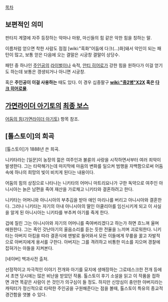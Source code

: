 [[목차]]
== 보편적인 의미 ==
판타지 계열에 자주 등장하는 악마나 마왕, 마신들의 힘 같은 악한 힘을 칭하는 말.

이름처럼 얻으면 착한 사람도 점점 [wiki:"흑화"어둠에 다크(...)화]돼서 악인이 되는 패턴이 많고, 보통 얻은 다음에 오는 결말은 시궁창 결말이 상당수.

패턴 중 하나인 [[주인공]]의 [[라이벌]]이나 숙적, [[안티 히어로]]가 강한 힘을 원하다가 이걸 얻기도 하는데 보통은 갱생되거나 아니면 시궁창. 

혹은 '''주인공이 이걸 사용하는''' 때도 있다. 이 경우 십중팔구 '''[[wiki:"중2병"X2X]] 혹은 [[다크 히어로]]물'''.

== [[가면라이더 아기토]]의 [[최종 보스]] ==
[[어둠의 힘(가면라이더 아기토)]] 항목 참조.

== [톨스토이]의 희곡 ==
[톨스토이]가 1888년 쓴 희곡.

니키타라는 [일꾼]이 농장의 젊은 여주인과 불륜의 사랑을 시작하면서부터 여러 죄악이 발생한다. 그는 타락해가는데 마지막에 마음의 변화를 일으켜 범행을 자백함으로써 어둠 속에 하나의 희망의 빛이 비치게 된다는 내용이다. 

어둠의 힘의 상징으로 나타나는 니키타의 어머니 마트리요나가 구한 독약으로 여주인 아니시아는 늙은 남편을 죽여 재산을 가로채고 니키타와 결혼하려고 한다. 

니키타는 어머니와 아니시아의 부추김을 받아 애인 마리나를 버리고 아니시아와 결혼한다. 그러나 니키타는 자기의 아내 아니시아의 딸인 아쿨리아를 임신시키게 되고 이 사실을 알게 된 아니시아는 니키타를 부추켜 아기를 죽게 한다.

겁에 질린 그는 아니시아와 자기의 어머니를 죽여버리겠다고 하는가 하면 흐느껴 울며 애원한다. 그는 죽인 갓난아기의 울음소리를 듣는 듯한 전율을 느끼며 괴로워한다. 니키타는 아버지 아킴을 따라 결혼식에 맨발로 들어와서 모든 이들에게 무릎을 꿇고 자발적으로 아버지에게 용서를 구한다. 아버지는 그를 격려하고 비통한 미소를 지으며 경찰에 잡혀가는 아들을 지켜본다.

[네이버] 백과사전 출처.

선정적이고 자극적인 이야기 전개와 아기를 묘지에 생매장하는 그로테스크한 전개 등에서 초연 당시에는 많은 비난을 받았던 작품. 톨스토이 후기 소설을 읽고 이 작품을 접하면 과연 똑같은 사람이 쓴 것인가 의구심이 들 정도. 하지만 신앙심이 충만한 아버지라는 캐릭터가 정신적으로 타락한 주인공을 구원해준다는 점을 볼때, 톨스토이 특유의 종교적 경건함을 엿볼 수 있다.
